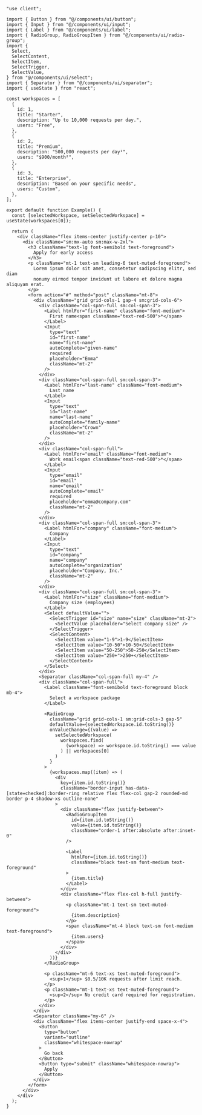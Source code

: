 ````tsx
"use client";

import { Button } from "@/components/ui/button";
import { Input } from "@/components/ui/input";
import { Label } from "@/components/ui/label";
import { RadioGroup, RadioGroupItem } from "@/components/ui/radio-group";
import {
  Select,
  SelectContent,
  SelectItem,
  SelectTrigger,
  SelectValue,
} from "@/components/ui/select";
import { Separator } from "@/components/ui/separator";
import { useState } from "react";

const workspaces = [
  {
    id: 1,
    title: "Starter",
    description: "Up to 10,000 requests per day.",
    users: "Free",
  },
  {
    id: 2,
    title: "Premium",
    description: "500,000 requests per day¹",
    users: "$900/month²",
  },
  {
    id: 3,
    title: "Enterprise",
    description: "Based on your specific needs",
    users: "Custom",
  },
];

export default function Example() {
  const [selectedWorkspace, setSelectedWorkspace] = useState(workspaces[0]);

  return (
    <div className="flex items-center justify-center p-10">
      <div className="sm:mx-auto sm:max-w-2xl">
        <h3 className="text-lg font-semibold text-foreground">
          Apply for early access
        </h3>
        <p className="mt-1 text-sm leading-6 text-muted-foreground">
          Lorem ipsum dolor sit amet, consetetur sadipscing elitr, sed diam
          nonumy eirmod tempor invidunt ut labore et dolore magna aliquyam erat.
        </p>
        <form action="#" method="post" className="mt-8">
          <div className="grid grid-cols-1 gap-4 sm:grid-cols-6">
            <div className="col-span-full sm:col-span-3">
              <Label htmlFor="first-name" className="font-medium">
                First name<span className="text-red-500">*</span>
              </Label>
              <Input
                type="text"
                id="first-name"
                name="first-name"
                autoComplete="given-name"
                required
                placeholder="Emma"
                className="mt-2"
              />
            </div>
            <div className="col-span-full sm:col-span-3">
              <Label htmlFor="last-name" className="font-medium">
                Last name
              </Label>
              <Input
                type="text"
                id="last-name"
                name="last-name"
                autoComplete="family-name"
                placeholder="Crown"
                className="mt-2"
              />
            </div>
            <div className="col-span-full">
              <Label htmlFor="email" className="font-medium">
                Work email<span className="text-red-500">*</span>
              </Label>
              <Input
                type="email"
                id="email"
                name="email"
                autoComplete="email"
                required
                placeholder="emma@company.com"
                className="mt-2"
              />
            </div>
            <div className="col-span-full sm:col-span-3">
              <Label htmlFor="company" className="font-medium">
                Company
              </Label>
              <Input
                type="text"
                id="company"
                name="company"
                autoComplete="organization"
                placeholder="Company, Inc."
                className="mt-2"
              />
            </div>
            <div className="col-span-full sm:col-span-3">
              <Label htmlFor="size" className="font-medium">
                Company size (employees)
              </Label>
              <Select defaultValue="">
                <SelectTrigger id="size" name="size" className="mt-2">
                  <SelectValue placeholder="Select company size" />
                </SelectTrigger>
                <SelectContent>
                  <SelectItem value="1-9">1-9</SelectItem>
                  <SelectItem value="10-50">10-50</SelectItem>
                  <SelectItem value="50-250">50-250</SelectItem>
                  <SelectItem value="250+">250+</SelectItem>
                </SelectContent>
              </Select>
            </div>
            <Separator className="col-span-full my-4" />
            <div className="col-span-full">
              <Label className="font-semibold text-foreground block mb-4">
                Select a workspace package
              </Label>

              <RadioGroup
                className="grid grid-cols-1 sm:grid-cols-3 gap-5"
                defaultValue={selectedWorkspace.id.toString()}
                onValueChange={(value) =>
                  setSelectedWorkspace(
                    workspaces.find(
                      (workspace) => workspace.id.toString() === value
                    ) || workspaces[0]
                  )
                }
              >
                {workspaces.map((item) => (
                  <div
                    key={item.id.toString()}
                    className="border-input has-data-[state=checked]:border-ring relative flex flex-col gap-2 rounded-md border p-4 shadow-xs outline-none"
                  >
                    <div className="flex justify-between">
                      <RadioGroupItem
                        id={item.id.toString()}
                        value={item.id.toString()}
                        className="order-1 after:absolute after:inset-0"
                      />

                      <Label
                        htmlFor={item.id.toString()}
                        className="block text-sm font-medium text-foreground"
                      >
                        {item.title}
                      </Label>
                    </div>
                    <div className="flex flex-col h-full justify-between">
                      <p className="mt-1 text-sm text-muted-foreground">
                        {item.description}
                      </p>
                      <span className="mt-4 block text-sm font-medium text-foreground">
                        {item.users}
                      </span>
                    </div>
                  </div>
                ))}
              </RadioGroup>

              <p className="mt-6 text-xs text-muted-foreground">
                <sup>1</sup> $0.5/10K requests after limit reach.
              </p>
              <p className="mt-1 text-xs text-muted-foreground">
                <sup>2</sup> No credit card required for registration.
              </p>
            </div>
          </div>
          <Separator className="my-6" />
          <div className="flex items-center justify-end space-x-4">
            <Button
              type="button"
              variant="outline"
              className="whitespace-nowrap"
            >
              Go back
            </Button>
            <Button type="submit" className="whitespace-nowrap">
              Apply
            </Button>
          </div>
        </form>
      </div>
    </div>
  );
}
````